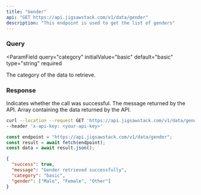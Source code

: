 ```yaml
---
title: "Gender"
api: "GET https://api.jigsawstack.com/v1/data/gender"
description: "This endpoint is used to get the list of genders"
---
```


### Query

<ParamField
  query="category"
  initialValue="basic"
  default="basic"
  type="string"
  required
>
  The category of the data to retrieve.
</ParamField>

<Snippet file="header.mdx" />

### Response

<ResponseField name="success" type="boolean">
  Indicates whether the call was successful.
</ResponseField>

<ResponseField name="message" type="string">
  The message returned by the API.
</ResponseField>

<ResponseField name="data" type="JSON">
  Array containing the data returned by the API.
</ResponseField>

<RequestExample>

```bash cURL
curl --location --request GET 'https://api.jigsawstack.com/v1/data/gender' \
--header 'x-api-key: <your-api-key>'
```

```javascript Node.js
const endpoint = "https://api.jigsawstack.com/v1/data/gender";
const result = await fetch(endpoint);
const data = await result.json();
```

</RequestExample>

<ResponseExample>

```json Response
{
  "success": true,
  "message": "Gender retrieved successfully",
  "category": "basic",
  "gender": ["Male", "Female", "Other"]
}
```

</ResponseExample>
